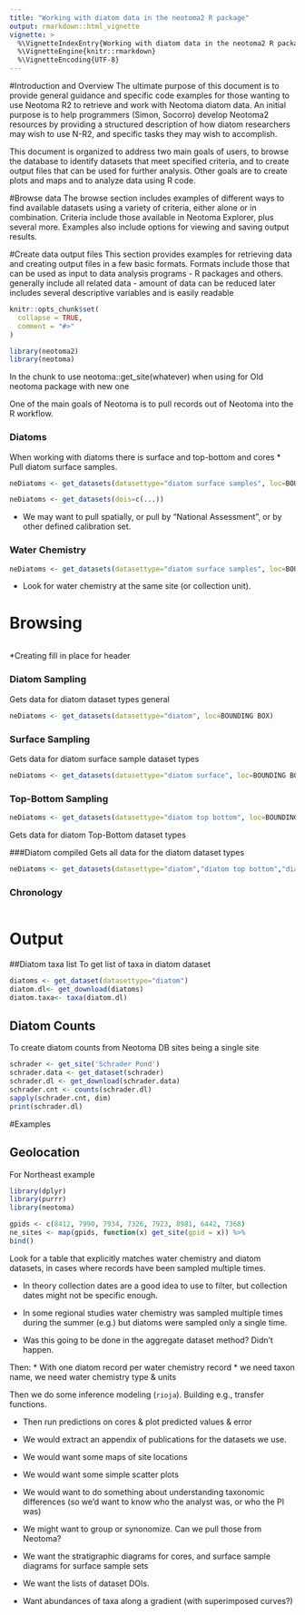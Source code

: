 ```yaml
---
title: "Working with diatom data in the neotoma2 R package"
output: rmarkdown::html_vignette
vignette: >
  %\VignetteIndexEntry{Working with diatom data in the neotoma2 R package}
  %\VignetteEngine{knitr::rmarkdown}
  %\VignetteEncoding{UTF-8}
---
```

#Introduction and Overview
The ultimate purpose of this document is to provide general guidance and specific code examples for those wanting to use Neotoma R2 to retrieve and work with Neotoma diatom data.  An initial purpose is to help programmers (Simon, Socorro) develop Neotoma2 resources by providing a structured description of how diatom researchers may wish to use N-R2, and specific tasks they may wish to accomplish.

This document is organized to address two main goals of users, to browse the database to identify datasets that meet specified criteria, and to create output files that can be used for further analysis.  Other goals are to create plots and maps and to analyze data using R code.

#Browse data
The browse section includes examples of different ways to find available datasets using a variety of criteria, either alone or in combination.  Criteria include those available in Neotoma Explorer, plus several more. Examples also include options for viewing and saving output results.

#Create data output files 
This section provides examples for retrieving data and creating output files in a few basic formats.  Formats include those that can be used as input to data analysis programs - R packages and others.  generally include all related data - amount of data can be reduced later includes several descriptive variables and is easily readable

```r
knitr::opts_chunk$set(
  collapse = TRUE,
  comment = "#>"
)
```

```r
library(neotoma2)
library(neotoma)
```

In the chunk to use neotoma::get_site(whatever) when using for Old neotoma package with new one 


One of the main goals of Neotoma is to pull records out of Neotoma into the R workflow.  

### Diatoms

When working with diatoms there is surface and top-bottom and cores
* Pull diatom surface samples.
```r
neDiatoms <- get_datasets(datasettype="diatom surface samples", loc=BOUNDING BOX)

neDiatoms <- get_datasets(dois=c(...))
```

  * We may want to pull spatially, or pull by "National Assessment", or by other defined calibration set.

 
  
### Water Chemistry 
```r
neDiatoms <- get_datasets(datasettype="diatom surface samples", loc=BOUNDING BOX)
```
* Look for water chemistry at the same site (or collection unit).

# Browsing 
```r

```
*Creating fill in place for header 

### Diatom Sampling 
Gets data for diatom dataset types general 
``` r
neDiatoms <- get_datasets(datasettype="diatom", loc=BOUNDING BOX)
```


### Surface Sampling 
Gets data for diatom surface sample dataset types
``` r
neDiatoms <- get_datasets(datasettype="diatom surface", loc=BOUNDING BOX)
```

### Top-Bottom Sampling 
``` r
neDiatoms <- get_datasets(datasettype="diatom top bottom", loc=BOUNDING BOX)
```
Gets data for diatom Top-Bottom dataset types 

###Diatom compiled
Gets all data for the diatom dataset types
``` r
neDiatoms <- get_datasets(datasettype="diatom","diatom top bottom","diatom surface"), loc=BOUNDING BOX)
```

### Chronology
```r

```

# Output

##Diatom taxa list
To get list of taxa in diatom dataset 
```r
diatoms <- get_dataset(datasettype="diatom")
diatom.dl<- get_download(diatoms)
diatom.taxa<- taxa(diatom.dl)
```

## Diatom Counts
To create diatom counts from Neotoma DB sites being a single site 
```r
schrader <- get_site('Schrader Pond')
schrader.data <- get_dataset(schrader)
schrader.dl <- get_download(schrader.data)
schrader.cnt <- counts(schrader.dl)
sapply(schrader.cnt, dim) 
print(schrader.dl)
```

#Examples

## Geolocation
For Northeast example
```r
library(dplyr)
library(purrr)
library(neotoma)

gpids <- c(8412, 7990, 7934, 7326, 7923, 8981, 6442, 7368)
ne_sites <- map(gpids, function(x) get_site(gpid = x)) %>%
bind()
```


Look for a table that explicitly matches water chemistry and diatom datasets, in cases where records have been sampled multiple times.

* In theory collection dates are a good idea to use to filter, but collection dates might not be specific enough.

* In some regional studies water chemistry was sampled multiple times during the summer (e.g.) but diatoms were sampled only a single time.

* Was this going to be done in the aggregate dataset method?  Didn't happen.

Then:
* With one diatom record per water chemistry record
* we need taxon name, we need water chemistry type & units

Then we do some inference modeling (`rioja`).  Building e.g., transfer functions.

* Then run predictions on cores & plot predicted values & error

* We would extract an appendix of publications for the datasets we use.
* We would want some maps of site locations
* We would want some simple scatter plots
* We would want to do something about understanding taxonomic differences (so we'd want to know who the analyst was, or who the PI was)
* We might want to group or synonomize.  Can we pull those from Neotoma?
* We want the stratigraphic diagrams for cores, and surface sample diagrams for surface sample sets
* We want the lists of dataset DOIs.
* Want abundances of taxa along a gradient (with superimposed curves?)
